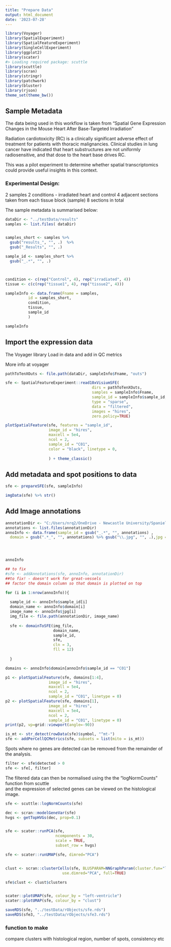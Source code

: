 ```yaml
---
title: "Prepare Data"
output: html_document
date: '2023-07-28'
---
```


```r
library(Voyager)
library(SpatialExperiment)
library(SpatialFeatureExperiment)
library(SingleCellExperiment)
library(ggplot2)
library(scater)
#> Loading required package: scuttle
library(scuttle)
library(scran)
library(stringr)
library(patchwork)
library(bluster)
library(rjson)
theme_set(theme_bw())

```


## Sample Metadata

The data being used in this workflow is taken from "Spatial Gene Expression 
Changes in the Mouse Heart After Base-Targeted Irradiation"

Radiation cardiotoxicity (RC) is a clinically significant 
adverse effect of treatment for patients with thoracic malignancies. 
Clinical studies in lung cancer have indicated that heart substructures 
are not uniformly radiosensitive, and that dose to the heart base drives RC.

This was a pilot experiment to determine whether spatial transcriptomics 
could provide useful insights in this context. 


### Experimental Design:
2 samples
2 conditions - irradiated heart and control
4 adjacent sections taken from each tissue block (sample)
8 sections in total


The sample metadata is summarised below:


```r
dataDir <- "../testData/results"
samples <- list.files( dataDir)


samples_short <- samples %>% 
  gsub("results_", "", .)  %>% 
  gsub("_Results", "", .)

sample_id <- samples_short %>% 
  gsub("_.*", "", .)  



condition <- c(rep("Control", 4), rep("irradiated", 4))
tissue <- c(c(rep("tissue1", 4), rep("tissue2", 4)))

sampleInfo <- data.frame(Fname = samples, 
          id = samples_short, 
          condition, 
          tissue, 
          sample_id
          )

sampleInfo
```

## Import the expression data

The Voyager library Load in data and add in QC metrics

More info at voyager


```r
pathToTenXOuts <- file.path(dataDir, sampleInfo$Fname, "outs")

sfe <- SpatialFeatureExperiment::read10xVisiumSFE(
                                      dirs = pathToTenXOuts, 
                                      samples = sampleInfo$Fname, 
                                      sample_id = sampleInfo$sample_id, 
                                      type = "sparse", 
                                      data = "filtered", 
                                      images = "hires",
                                      zero.policy=TRUE)

```                        


```r
plotSpatialFeature(sfe, features = "sample_id",
                   image_id = "hires", 
                   maxcell = 5e4, 
                   ncol = 2, 
                   sample_id = "C01",
                   color = "black", linetype = 0,
                   
                   ) + theme_classic()
```




## Add metadata and spot positions to data

```r
sfe <- prepareSFE(sfe, sampleInfo)
```
```r
imgData(sfe) %>% str()
```



## Add Image annotations

```r
annotationDir <- "C:/Users/nrq2/OneDrive - Newcastle University/SpanielTest/testData/annotation_images"
annotations <- list.files(annotationDir) 
annoInfo <- data.frame(sample_id = gsub("_.*", "", annotations) ,
  domain = gsub(".*_", "", annotations) %>% gsub("\\.jpg", "", .),jpg = annotations) %>% dplyr::filter(domain != "great-vessels")




annoInfo
```


```r

## to fix
#sfe <- addAnnotations(sfe, annoInfo, annotationDir)
##to fix! - doesn't work for great-vessels
## factor the domain column so that domain is plotted on top

for (i in 1:nrow(annoInfo)){
  
  sample_id <- annoInfo$sample_id[i]
  domain_name <- annoInfo$domain[i]
  image_name <- annoInfo$jpg[i]
  img_file <- file.path(annotationDir, image_name)
  
  sfe <- domainToSFE(img_file, 
                     domain_name, 
                     sample_id, 
                     sfe, 
                     cln = 3,
                     fll = 12)
  
  }

domains <- annoInfo$domain[annoInfo$sample_id == "C01"]

p1 <- plotSpatialFeature(sfe, domains[1:4],
                   image_id = "hires", 
                   maxcell = 5e4, 
                   ncol = 2, 
                   sample_id = "C01", linetype = 0)
p2 <- plotSpatialFeature(sfe, domains[1],
                   image_id = "hires", 
                   maxcell = 5e4, 
                   ncol = 2, 
                   sample_id = "C01", linetype = 0)
print(p2, vp=grid::viewport(angle=-90))                   

```




```r
is_mt <- str_detect(rowData(sfe)$symbol, "^mt-")
sfe <- addPerCellQCMetrics(sfe, subsets = list(mito = is_mt))
```


Spots where no genes are detected can be removed from the remainder of the 
analysis.

```r
filter <- sfe$detected > 0
sfe <- sfe[, filter]
```


The filtered data can then be normalised using the the "logNormCounts" 
function from scuttle  
and the expression of selected genes can be viewed on the histological image.




```r
sfe <- scuttle::logNormCounts(sfe)

dec <- scran::modelGeneVar(sfe)
hvgs <- getTopHVGs(dec, prop=0.1)


sfe <- scater::runPCA(sfe,
                      ncomponents = 30,
                      scale = TRUE, 
                      subset_row = hvgs)

sfe <- scater::runUMAP(sfe, dimred="PCA")


clust <- scran::clusterCells(sfe, BLUSPARAM=NNGraphParam(cluster.fun="louvain"), 
                         use.dimred="PCA", full=TRUE)

sfe$clust <- clust$clusters



```


```r
scater::plotUMAP(sfe, colour_by = "left-ventricle")
scater::plotUMAP(sfe, colour_by = "clust")
```

```r
saveRDS(sfe, "../testData/rObjects/sfe.rds")
saveRDS(sfe3, "../testData/rObjects/sfe3.rds")
```


### function to make

compare clusters with histological region, number of spots, consistency etc



